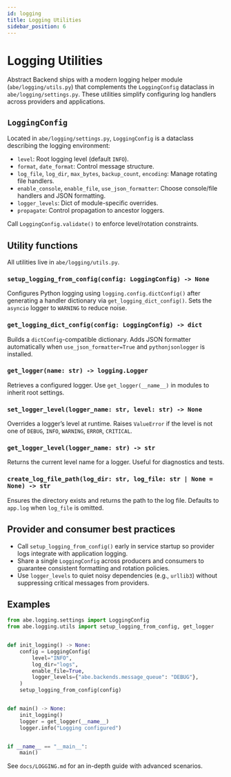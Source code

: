 ```yaml
---
id: logging
title: Logging Utilities
sidebar_position: 6
---
```


# Logging Utilities

Abstract Backend ships with a modern logging helper module (`abe/logging/utils.py`) that complements the `LoggingConfig` dataclass in `abe/logging/settings.py`. These utilities simplify configuring log handlers across providers and applications.

## `LoggingConfig`

Located in `abe/logging/settings.py`, `LoggingConfig` is a dataclass describing the logging environment:

- `level`: Root logging level (default `INFO`).
- `format`, `date_format`: Control message structure.
- `log_file`, `log_dir`, `max_bytes`, `backup_count`, `encoding`: Manage rotating file handlers.
- `enable_console`, `enable_file`, `use_json_formatter`: Choose console/file handlers and JSON formatting.
- `logger_levels`: Dict of module-specific overrides.
- `propagate`: Control propagation to ancestor loggers.

Call `LoggingConfig.validate()` to enforce level/rotation constraints.

## Utility functions

All utilities live in `abe/logging/utils.py`.

### `setup_logging_from_config(config: LoggingConfig) -> None`

Configures Python logging using `logging.config.dictConfig()` after generating a handler dictionary via `get_logging_dict_config()`. Sets the `asyncio` logger to `WARNING` to reduce noise.

### `get_logging_dict_config(config: LoggingConfig) -> dict`

Builds a `dictConfig`-compatible dictionary. Adds JSON formatter automatically when `use_json_formatter=True` and `pythonjsonlogger` is installed.

### `get_logger(name: str) -> logging.Logger`

Retrieves a configured logger. Use `get_logger(__name__)` in modules to inherit root settings.

### `set_logger_level(logger_name: str, level: str) -> None`

Overrides a logger’s level at runtime. Raises `ValueError` if the level is not one of `DEBUG`, `INFO`, `WARNING`, `ERROR`, `CRITICAL`.

### `get_logger_level(logger_name: str) -> str`

Returns the current level name for a logger. Useful for diagnostics and tests.

### `create_log_file_path(log_dir: str, log_file: str | None = None) -> str`

Ensures the directory exists and returns the path to the log file. Defaults to `app.log` when `log_file` is omitted.

## Provider and consumer best practices

- Call `setup_logging_from_config()` early in service startup so provider logs integrate with application logging.
- Share a single `LoggingConfig` across producers and consumers to guarantee consistent formatting and rotation policies.
- Use `logger_levels` to quiet noisy dependencies (e.g., `urllib3`) without suppressing critical messages from providers.

## Examples

```python title="logging_setup.py"
from abe.logging.settings import LoggingConfig
from abe.logging.utils import setup_logging_from_config, get_logger


def init_logging() -> None:
    config = LoggingConfig(
        level="INFO",
        log_dir="logs",
        enable_file=True,
        logger_levels={"abe.backends.message_queue": "DEBUG"},
    )
    setup_logging_from_config(config)


def main() -> None:
    init_logging()
    logger = get_logger(__name__)
    logger.info("Logging configured")


if __name__ == "__main__":
    main()
```

See `docs/LOGGING.md` for an in-depth guide with advanced scenarios.

